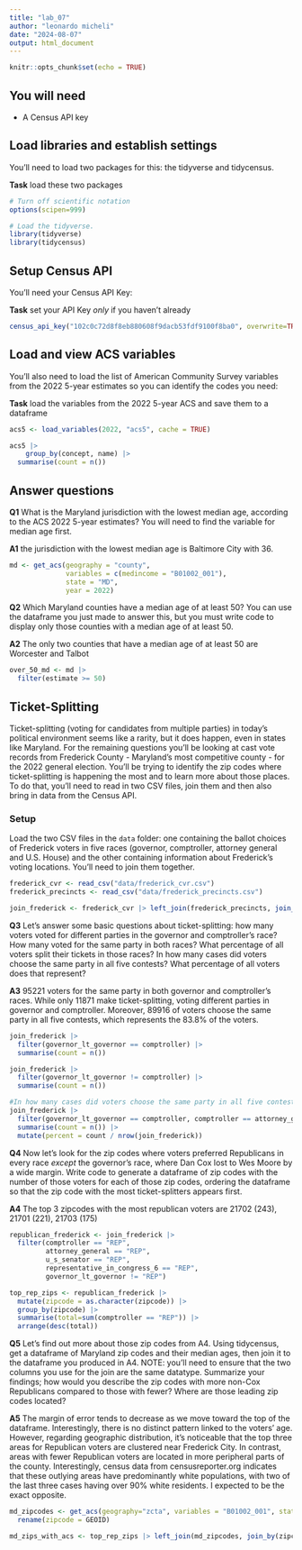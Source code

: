 ```yaml
---
title: "lab_07"
author: "leonardo micheli"
date: "2024-08-07"
output: html_document
---
```


```r
knitr::opts_chunk$set(echo = TRUE)
```

## You will need

-   A Census API key

## Load libraries and establish settings

You'll need to load two packages for this: the tidyverse and tidycensus.

**Task** load these two packages

```r
# Turn off scientific notation
options(scipen=999)

# Load the tidyverse.
library(tidyverse)
library(tidycensus)

```

## Setup Census API

You'll need your Census API Key:

**Task** set your API Key *only* if you haven't already

```r
census_api_key("102c0c72d8f8eb880608f9dacb53fdf9100f8ba0", overwrite=TRUE, install=TRUE)
```

## Load and view ACS variables

You'll also need to load the list of American Community Survey variables from the 2022 5-year estimates so you can identify the codes you need:

**Task** load the variables from the 2022 5-year ACS and save them to a dataframe

```r
acs5 <- load_variables(2022, "acs5", cache = TRUE)

```

```r
acs5 |>
    group_by(concept, name) |>
  summarise(count = n())
```


## Answer questions

**Q1** What is the Maryland jurisdiction with the lowest median age, according to the ACS 2022 5-year estimates? You will need to find the variable for median age first.

**A1** the jurisdiction with the lowest median age is Baltimore City with 36. 

```r
md <- get_acs(geography = "county",
              variables = c(medincome = "B01002_001"),
              state = "MD",
              year = 2022)
```

**Q2** Which Maryland counties have a median age of at least 50? You can use the dataframe you just made to answer this, but you must write code to display only those counties with a median age of at least 50.

**A2** The only two counties that have a median age of at least 50 are Worcester and Talbot

```r
over_50_md <- md |>
  filter(estimate >= 50)
```

## Ticket-Splitting

Ticket-splitting (voting for candidates from multiple parties) in today's political environment seems like a rarity, but it does happen, even in states like Maryland. For the remaining questions you'll be looking at cast vote records from Frederick County - Maryland's most competitive county - for the 2022 general election. You'll be trying to identify the zip codes where ticket-splitting is happening the most and to learn more about those places. To do that, you'll need to read in two CSV files, join them and then also bring in data from the Census API.

### Setup

Load the two CSV files in the `data` folder: one containing the ballot choices of Frederick voters in five races (governor, comptroller, attorney general and U.S. House) and the other containing information about Frederick's voting locations. You'll need to join them together.

```r
frederick_cvr <- read_csv("data/frederick_cvr.csv")
frederick_precincts <- read_csv("data/frederick_precincts.csv")
```

```r
join_frederick <- frederick_cvr |> left_join(frederick_precincts, join_by(precinct))

```


**Q3** Let's answer some basic questions about ticket-splitting: how many voters voted for different parties in the governor and comptroller's race? How many voted for the same party in both races? What percentage of all voters split their tickets in those races? In how many cases did voters choose the same party in all five contests? What percentage of all voters does that represent?

**A3** 95221 voters for the same party in both governor and comptroller's races. While only 11871 make ticket-splitting, voting different parties in governor and comptroller. Moreover, 89916 of voters choose the same party in all five contests, which represents the 83.8% of the voters. 

```r
join_frederick |>
  filter(governor_lt_governor == comptroller) |>
  summarise(count = n())
```

```r
join_frederick |>
  filter(governor_lt_governor != comptroller) |>
  summarise(count = n())
```
```r
#In how many cases did voters choose the same party in all five contests? And percentage
join_frederick |>
  filter(governor_lt_governor == comptroller, comptroller == attorney_general, attorney_general == u_s_senator, u_s_senator == representative_in_congress_6) |>
  summarise(count = n()) |>
  mutate(percent = count / nrow(join_frederick))
```


**Q4** Now let's look for the zip codes where voters preferred Republicans in every race *except* the governor's race, where Dan Cox lost to Wes Moore by a wide margin. Write code to generate a dataframe of zip codes with the number of those voters for each of those zip codes, ordering the dataframe so that the zip code with the most ticket-splitters appears first.

**A4** The top 3 zipcodes with the most republican voters are 21702 (243), 21701 (221), 21703 (175)

```r
republican_frederick <- join_frederick |>
  filter(comptroller == "REP", 
         attorney_general == "REP", 
         u_s_senator == "REP", 
         representative_in_congress_6 == "REP",
         governor_lt_governor != "REP")
```

```r
top_rep_zips <- republican_frederick |>
  mutate(zipcode = as.character(zipcode)) |>
  group_by(zipcode) |>
  summarise(total=sum(comptroller == "REP")) |>
  arrange(desc(total))
```


**Q5** Let's find out more about those zip codes from A4. Using tidycensus, get a dataframe of Maryland zip codes and their median ages, then join it to the dataframe you produced in A4. NOTE: you'll need to ensure that the two columns you use for the join are the same datatype. Summarize your findings; how would you describe the zip codes with more non-Cox Republicans compared to those with fewer? Where are those leading zip codes located?

**A5** The margin of error tends to decrease as we move toward the top of the dataframe. Interestingly, there is no distinct pattern linked to the voters' age. However, regarding geographic distribution, it's noticeable that the top three areas for Republican voters are clustered near Frederick City. In contrast, areas with fewer Republican voters are located in more peripheral parts of the county. Interestingly, census data from censusreporter.org indicates that these outlying areas have predominantly white populations, with two of the last three cases having over 90% white residents. I expected to be the exact opposite. 
```r
md_zipcodes <- get_acs(geography="zcta", variables = "B01002_001", state='MD', year=2019) |>
  rename(zipcode = GEOID)
```
```r
md_zips_with_acs <- top_rep_zips |> left_join(md_zipcodes, join_by(zipcode))
```